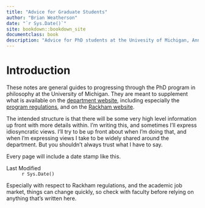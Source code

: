 ```yaml
--- 
title: "Advice for Graduate Students"
author: "Brian Weatherson"
date: "`r Sys.Date()`"
site: bookdown::bookdown_site
documentclass: book
description: "Advice for PhD students at the Univesity of Michigan, Ann Arbor"
---
```


# Introduction

These notes are general guides to progressing through the PhD program in philosophy at the University of Michigan. They are meant to supplement what is available on the [department website](https://lsa.umich.edu/philosophy/graduates.html), including especially the [program regulations](https://lsa.umich.edu/philosophy/graduates/current-students/phd-regulations.html), and on the [Rackham website](https://rackham.umich.edu).

The intended structure is that there will be some very high level information up front with more details within. I'm writing this, and sometimes I'll express idiosyncratic views. I'll try to be up front about when I'm doing that, and when I'm expressing views I take to be widely shared around the department. But you shouldn't always trust what I have to say.

Every page will include a date stamp like this.

Last Modified
: `r Sys.Date()`

Especially with respect to Rackham regulations, and the academic job market, things can change quickly, so check with faculty before relying on anything that's written here.